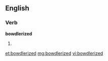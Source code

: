 ==English==

===Verb===
'''bowdlerized'''

# {{past of|[[bowdlerize]]}}

[[et:bowdlerized]]
[[mg:bowdlerized]]
[[vi:bowdlerized]]